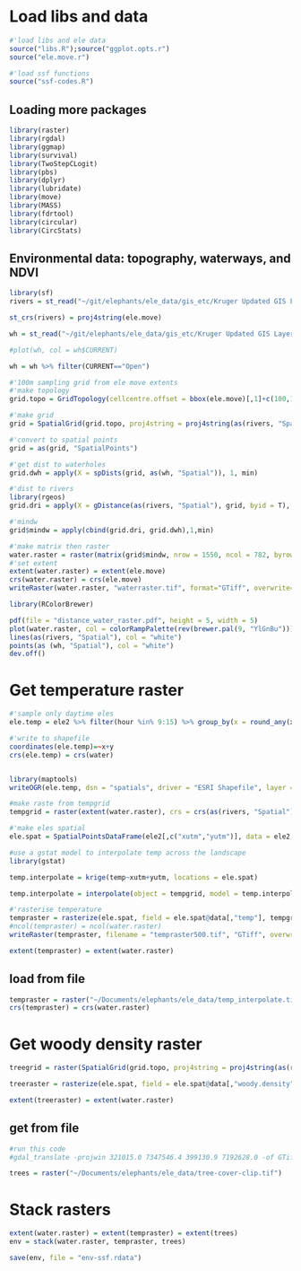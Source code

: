 # Load libs and data

```r
#'load libs and ele data
source("libs.R");source("ggplot.opts.r")
source("ele.move.r")

#'load ssf functions
source("ssf-codes.R")
```


## Loading more packages

```r
library(raster)
library(rgdal)
library(ggmap)
library(survival)
library(TwoStepCLogit)
library(pbs)
library(dplyr)
library(lubridate)
library(move)
library(MASS)
library(fdrtool)
library(circular)
library(CircStats)
```

## Environmental data: topography, waterways, and NDVI

```r
library(sf)
rivers = st_read("~/git/elephants/ele_data/gis_etc/Kruger Updated GIS Layers/rivers_main.shp")

st_crs(rivers) = proj4string(ele.move)

wh = st_read("~/git/elephants/ele_data/gis_etc/Kruger Updated GIS Layers/waterpoints_zambatis_2011.shp")

#plot(wh, col = wh$CURRENT)

wh = wh %>% filter(CURRENT=="Open")
```

```r
#'100m sampling grid from ele move extents
#'make topology
grid.topo = GridTopology(cellcentre.offset = bbox(ele.move)[,1]+c(100,100)/2, cellsize = c(100,100), cells.dim = ceiling(diff(t(bbox(ele.move)))/c(100,100)))

#'make grid
grid = SpatialGrid(grid.topo, proj4string = proj4string(as(rivers, "Spatial")))

#'convert to spatial points
grid = as(grid, "SpatialPoints")

```

```r
#'get dist to waterholes
grid.dwh = apply(X = spDists(grid, as(wh, "Spatial")), 1, min)

#'dist to rivers
library(rgeos)
grid.dri = apply(X = gDistance(as(rivers, "Spatial"), grid, byid = T), 1, min)

#'mindw
grid$mindw = apply(cbind(grid.dri, grid.dwh),1,min)
```

```r
#'make matrix then raster
water.raster = raster(matrix(grid$mindw, nrow = 1550, ncol = 782, byrow = T))
#'set extent
extent(water.raster) = extent(ele.move)
crs(water.raster) = crs(ele.move)
writeRaster(water.raster, "waterraster.tif", format="GTiff", overwrite=T)

```

```r
library(RColorBrewer)

pdf(file = "distance_water_raster.pdf", height = 5, width = 5)
plot(water.raster, col = colorRampPalette(rev(brewer.pal(9, "YlGnBu")))(20))
lines(as(rivers, "Spatial"), col = "white")
points(as (wh, "Spatial"), col = "white")
dev.off()


```

# Get temperature raster

```r
#'sample only daytime eles
ele.temp = ele2 %>% filter(hour %in% 9:15) %>% group_by(x = round_any(xutm, 100), y = round_any(yutm, 100)) %>% summarise(temp = mean(temp))

#'write to shapefile
coordinates(ele.temp)=~x+y
crs(ele.temp) = crs(water)


library(maptools)
writeOGR(ele.temp, dsn = "spatials", driver = "ESRI Shapefile", layer = "ele.temp")
```


```r
#make raste from tempgrid
tempgrid = raster(extent(water.raster), crs = crs(as(rivers, "Spatial")), ncol = ncol(water.raster), nrow = nrow(water.raster))

#'make eles spatial
ele.spat = SpatialPointsDataFrame(ele2[,c("xutm","yutm")], data = ele2, proj4string = crs(ele.move))

#use a gstat model to interpolate temp across the landscape
library(gstat)

temp.interpolate = krige(temp~xutm+yutm, locations = ele.spat)

temp.interpolate = interpolate(object = tempgrid, model = temp.interpolate, filename = "temp.interpolate.tif", na.rm = T, ext = extent(tempgrid))

#'rasterise temperature
tempraster = rasterize(ele.spat, field = ele.spat@data[,"temp"], tempgrid, fun = mean)
#ncol(tempraster) = ncol(water.raster)
writeRaster(tempraster, filename = "tempraster500.tif", "GTiff", overwrite = T)

extent(tempraster) = extent(water.raster)
```

## load from file

```r
tempraster = raster("~/Documents/elephants/ele_data/temp_interpolate.tif")
crs(tempraster) = crs(water.raster)
```


# Get woody density raster

```r
treegrid = raster(SpatialGrid(grid.topo, proj4string = proj4string(as(rivers, "Spatial"))))

treeraster = rasterize(ele.spat, field = ele.spat@data[,"woody.density"], treegrid, fun = mean)

extent(treeraster) = extent(water.raster)
```

## get from file

```r
#run this code
#gdal_translate -projwin 321015.0 7347546.4 399130.9 7192628.0 -of GTiff /home/mtlab/Documents/rs-data/tree-cover.tiff /home/mtlab/Documents/elephants/ele_data/tree-cover-clip.tif

trees = raster("~/Documents/elephants/ele_data/tree-cover-clip.tif")
```

# Stack rasters

```r
extent(water.raster) = extent(tempraster) = extent(trees)
env = stack(water.raster, tempraster, trees)

save(env, file = "env-ssf.rdata")
```

